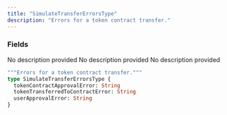 ```yaml
---
title: "SimulateTransferErrorsType"
description: "Errors for a token contract transfer."
---
```


### Fields

<ResponseField name="tokenContractApprovalError" type="String">
  No description provided
</ResponseField>

<ResponseField name="tokenTransferredToContractError" type="String">
  No description provided
</ResponseField>

<ResponseField name="userApprovalError" type="String">
  No description provided
</ResponseField>


```graphql SimulateTransferErrorsType
"""Errors for a token contract transfer."""
type SimulateTransferErrorsType {
  tokenContractApprovalError: String
  tokenTransferredToContractError: String
  userApprovalError: String
}
```

